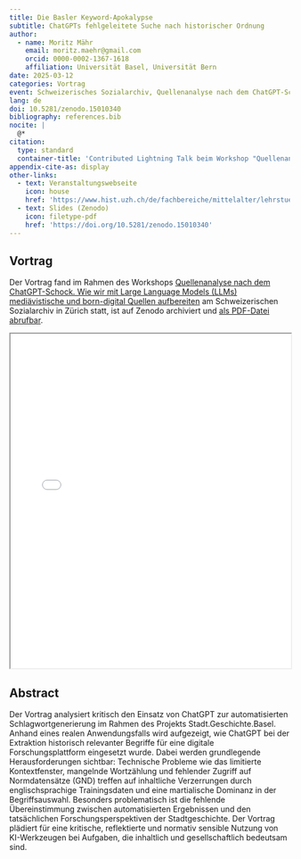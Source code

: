 ```yaml
---
title: Die Basler Keyword-Apokalypse
subtitle: ChatGPTs fehlgeleitete Suche nach historischer Ordnung
author:
  - name: Moritz Mähr
    email: moritz.maehr@gmail.com
    orcid: 0000-0002-1367-1618
    affiliation: Universität Basel, Universität Bern
date: 2025-03-12
categories: Vortrag
event: Schweizerisches Sozialarchiv, Quellenanalyse nach dem ChatGPT-Schock
lang: de
doi: 10.5281/zenodo.15010340
bibliography: references.bib
nocite: |
  @*
citation:
  type: standard
  container-title: 'Contributed Lightning Talk beim Workshop "Quellenanalyse nach dem ChatGPT-Schock. Wie wir mit Large Language Models (LLMs) mediävistische und born-digital Quellen aufbereiten"'
appendix-cite-as: display
other-links:
  - text: Veranstaltungswebseite
    icon: house
    href: 'https://www.hist.uzh.ch/de/fachbereiche/mittelalter/lehrstuehle/teuscher/forschung/projekte/PATT/Workshop-Quellenanalyse-nach-dem-ChatGPT-Schock.html'
  - text: Slides (Zenodo)
    icon: filetype-pdf
    href: 'https://doi.org/10.5281/zenodo.15010340'
---
```


## Vortrag

Der Vortrag fand im Rahmen des Workshops [Quellenanalyse nach dem ChatGPT-Schock. Wie wir mit Large Language Models (LLMs) mediävistische und born-digital Quellen aufbereiten](https://www.hist.uzh.ch/de/fachbereiche/mittelalter/lehrstuehle/teuscher/forschung/projekte/PATT/Workshop-Quellenanalyse-nach-dem-ChatGPT-Schock.html) am Schweizerischen Sozialarchiv in Zürich statt, ist auf Zenodo archiviert und [als PDF-Datei abrufbar](https://doi.org/10.5281/zenodo.15010340).

::: {.callout-tip title="Präsentation anzeigen" icon="false" collapse="true"}

<iframe src="/assets/files/20250312-Moritz_Maehr-Schlagwortapokalypse.pdf" width="100%" height="600px" loading="lazy" allowfullscreen title="Die Basler Keyword-Apokalypse: ChatGPTs fehlgeleitete Suche nach historischer Ordnung">

This browser does not support PDFs. Please download the PDF <a href="/assets/files/20250312-Moritz_Maehr-Schlagwortapokalypse.pdf">download the PDF</a> to view it.

</iframe>
:::

## Abstract

Der Vortrag analysiert kritisch den Einsatz von ChatGPT zur automatisierten Schlagwortgenerierung im Rahmen des Projekts Stadt.Geschichte.Basel. Anhand eines realen Anwendungsfalls wird aufgezeigt, wie ChatGPT bei der Extraktion historisch relevanter Begriffe für eine digitale Forschungsplattform eingesetzt wurde. Dabei werden grundlegende Herausforderungen sichtbar: Technische Probleme wie das limitierte Kontextfenster, mangelnde Wortzählung und fehlender Zugriff auf Normdatensätze (GND) treffen auf inhaltliche Verzerrungen durch englischsprachige Trainingsdaten und eine martialische Dominanz in der Begriffsauswahl. Besonders problematisch ist die fehlende Übereinstimmung zwischen automatisierten Ergebnissen und den tatsächlichen Forschungsperspektiven der Stadtgeschichte. Der Vortrag plädiert für eine kritische, reflektierte und normativ sensible Nutzung von KI-Werkzeugen bei Aufgaben, die inhaltlich und gesellschaftlich bedeutsam sind.
